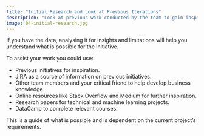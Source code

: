 ```yaml
---
title: "Initial Research and Look at Previous Iterations"
description: "Look at previous work conducted by the team to gain inspiration."
image: 04-initial-research.jpg
---
```


If you have the data, analysing it for insights and limitations will help you understand what is possible for the initiative.

To assist your work you could use:

- Previous initiatives for inspiration.
- JIRA as a source of information on previous initiatives.
- Other team members and your critical friend to help develop business knowledge.
- Online resources like Stack Overflow and Medium for further inspiration.
- Research papers for technical and machine learning projects.
- DataCamp to complete relevant courses.

This is a guide of what is possible and is dependent on the current project's requirements.